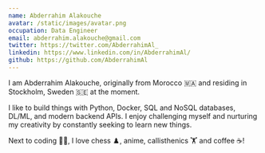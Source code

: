 ```yaml
---
name: Abderrahim Alakouche
avatar: /static/images/avatar.png
occupation: Data Engineer
email: abderrahim.alakouche@gmail.com
twitter: https://twitter.com/AbderrahimAl_
linkedin: https://www.linkedin.com/in/AbderrahimAl/
github: https://github.com/AbderrahimAl
---
```


I am Abderrahim Alakouche, originally from Morocco 🇲🇦 and residing in Stockholm, Sweden 🇸🇪 at the moment.

I like to build things with Python, Docker, SQL and NoSQL databases, DL/ML, and modern backend APIs.
I enjoy challenging myself and nurturing my creativity by constantly seeking to learn new things.

Next to coding 👨‍💻, I love chess ♟️, anime, callisthenics 🏋️ and coffee ☕!
